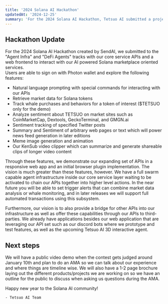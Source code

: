 ```yaml
---
title: '2024 Solana AI Hackathon'
updatedAt: '2024-12-25'
summary: 'For the 2024 Solana AI Hackathon, Tetsuo AI submitted a project that acts as an agent interface and a marketplace for AI powered tools and APIs'
---
```


## Hackathon Update

For the 2024 Solana AI Hackathon created by SendAI, we submitted to the "Agent Infra" and "DeFi Agents" tracks with our core service APIs and a web frontend to interact with our AI powered Solana marketplace oriented services.  
Users are able to sign on with Photon wallet and explore the following features:
- Natural language prompting with special commands for interacting with our APIs
- Retrieve market data for Solana tokens
- Track whale purchases and behaviors for a token of interest ($TETSUO only for the demo)
- Analyze sentiment about TETSUO on market sites such as CoinMarketCap, Dextools, GeckoTerminal, and GMGN.ai
- Sentiment tracking of specified Twitter posts
- Summary and Sentiment of arbitrary web pages or text which will power news feed generation in later editions
- Meme image generation and animation
- Our KenSub video clipper which can summarize and generate shareable clips of longer video content

Through these features, we demonstrate our expanding set of APIs in a responsive web app and an initial browser plugin implementation.
The vision is much greater than these features, however. We have a full swarm capable agent infrastructure inside our core service layer waiting to be activated to chain our APIs together into higher level actions. 
In the near future you will be able to set trigger alerts that can combine market data analysis or whale monitoring, and in later releases we will support full automated transactions using this subsystem.  

Furthermore, our vision is to also provide a bridge for other APIs into our infrastructure as well as offer these capabilities through our APIs to third-parties. 
We already have applications besides our web application that are leveraging our API set such as our discord bots where we prototype and test features, as well as the upcoming Tetsuo AI 3D interactive agent.


## Next steps

We will have a public video demo when the contest gets judged around January 10th and plan to do an AMA so we can talk about our experience and where things are timeline wise. 
We will also have a 1-2 page brochure laying out the different products/projects we are working on so we have an outline for the public to discuss when asking us questions during the AMA. 

Happy new year to the Solana AI community! 

`- Tetsuo AI Team`
